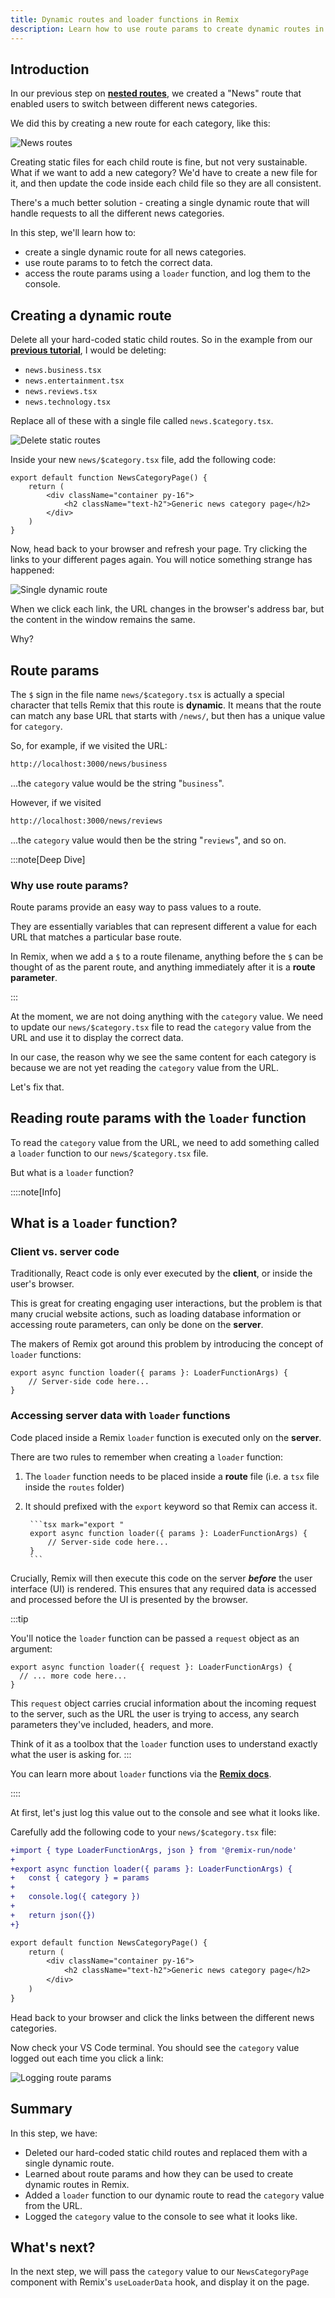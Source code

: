 ```yaml
---
title: Dynamic routes and loader functions in Remix
description: Learn how to use route params to create dynamic routes in Remix, and access their values using loader functions.
---
```


## Introduction

In our previous step on [**nested routes**](/code-monster/guides/epic-news/routing/nested-routes), we created a "News" route that enabled users to switch between different news categories.

We did this by creating a new route for each category, like this:

![News routes](src/assets/png/static-news-routes.png)

Creating static files for each child route is fine, but not very sustainable. What if we want to add a new category? We'd have to create a new file for it, and then update the code inside each child file so they are all consistent.

There's a much better solution - creating a single dynamic route that will handle requests to all the different news categories.

In this step, we'll learn how to:
- create a single dynamic route for all news categories.
- use route params to to fetch the correct data.
- access the route params using a `loader` function, and log them to the console.

## Creating a dynamic route

Delete all your hard-coded static child routes. So in the example from our [**previous tutorial**](/code-monster/guides/epic-news/routing/nested-routes#adding-a-navigation-link), I would be deleting:

- `news.business.tsx`
- `news.entertainment.tsx`
- `news.reviews.tsx`
- `news.technology.tsx`

Replace all of these with a single file called `news.$category.tsx`.

![Delete static routes](src/assets/png/delete-static-routes.png)

Inside your new `news/$category.tsx` file, add the following code:

```tsx
export default function NewsCategoryPage() {
	return (
		<div className="container py-16">
			<h2 className="text-h2">Generic news category page</h2>
		</div>
	)
}
```

Now, head back to your browser and refresh your page. Try clicking the links to your different pages again. You will notice something strange has happened:

![Single dynamic route](src/assets/gif/single-dynamic-route.gif)

When we click each link, the URL changes in the browser's address bar, but the content in the window remains the same.

Why?

## Route params

The `$` sign in the file name `news/$category.tsx` is actually a special character that tells Remix that this route is **dynamic**. It means that the route can match any base URL that starts with `/news/`, but then has a unique value for `category`.

So, for example, if we visited the URL:

```bash mark="business"
http://localhost:3000/news/business
```

...the `category` value would be the string "`business`".

However, if we visited

```bash mark="reviews"
http://localhost:3000/news/reviews
```

...the `category` value would then be the string "`reviews`", and so on.

:::note[Deep Dive]

### Why use route params?

Route params provide an easy way to pass values to a route.

They are essentially variables that can represent different a value for each URL that matches a particular base route.

In Remix, when we add a `$` to a route filename, anything before the `$` can be thought of as the parent route, and anything immediately after it is a **route parameter**.

:::

At the moment, we are not doing anything with the `category` value. We need to update our `news/$category.tsx` file to read the `category` value from the URL and use it to display the correct data.

In our case, the reason why we see the same content for each category is because we are not yet reading the `category` value from the URL.

Let's fix that.

## Reading route params with the `loader` function

To read the `category` value from the URL, we need to add something called a `loader` function to our `news/$category.tsx` file.

But what is a `loader` function?

::::note[Info]

## What is a `loader` function?

### Client vs. server code

Traditionally, React code is only ever executed by the **client**, or inside the user's browser.

This is great for creating engaging user interactions, but the problem is that many crucial website actions, such as loading database information or accessing route parameters, can only be done on the **server**.

The makers of Remix got around this problem by introducing the concept of `loader` functions:

```tsx
export async function loader({ params }: LoaderFunctionArgs) {
	// Server-side code here...
}
```

### Accessing server data with `loader` functions

Code placed inside a Remix `loader` function is executed only on the **server**.

There are two rules to remember when creating a `loader` function:

1. The `loader` function needs to be placed inside a **route** file (i.e. a `tsx` file inside the `routes` folder)

2. It should prefixed with the `export` keyword so that Remix can access it.

		```tsx mark="export "
		export async function loader({ params }: LoaderFunctionArgs) {
			// Server-side code here...
		}
		```

Crucially, Remix will then execute this code on the server _**before**_ the user interface (UI) is rendered. This ensures that any required data is accessed and processed before the UI is presented by the browser.

:::tip

You'll notice the `loader` function can be passed a `request` object as an argument:

```tsx "{ request }"
export async function loader({ request }: LoaderFunctionArgs) {
  // ... more code here...
}
```

This `request` object carries crucial information about the incoming request to the server, such as the URL the user is trying to access, any search parameters they've included, headers, and more.

Think of it as a toolbox that the `loader` function uses to understand exactly what the user is asking for.
:::

You can learn more about `loader` functions via the [**Remix docs**](https://remix.run/docs/en/main/route/loader).

::::

At first, let's just log this value out to the console and see what it looks like.

Carefully add the following code to your `news/$category.tsx` file:

```diff lang="tsx" title="app/routes/news.$category.tsx"
+import { type LoaderFunctionArgs, json } from '@remix-run/node'
+
+export async function loader({ params }: LoaderFunctionArgs) {
+	const { category } = params
+
+	console.log({ category })
+
+	return json({})
+}

export default function NewsCategoryPage() {
	return (
		<div className="container py-16">
			<h2 className="text-h2">Generic news category page</h2>
		</div>
	)
}
```

Head back to your browser and click the links between the different news categories.

Now check your VS Code terminal. You should see the `category` value logged out each time you click a link:

![Logging route params](src/assets/png/logging-route-params.png)

## Summary

In this step, we have:

- Deleted our hard-coded static child routes and replaced them with a single dynamic route.
- Learned about route params and how they can be used to create dynamic routes in Remix.
- Added a `loader` function to our dynamic route to read the `category` value from the URL.
- Logged the `category` value to the console to see what it looks like.

## What's next?

In the next step, we will pass the `category` value to our `NewsCategoryPage` component with Remix's `useLoaderData` hook, and display it on the page.
